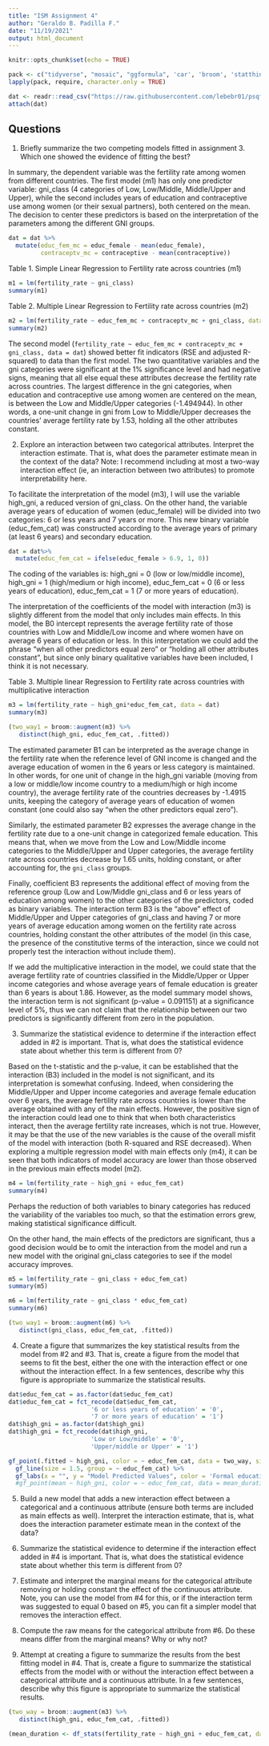 ```yaml
---
title: "ISM Assignment 4"
author: "Geraldo B. Padilla F."
date: "11/19/2021"
output: html_document
---
```


```r
knitr::opts_chunk$set(echo = TRUE)
```

```r
pack <- c("tidyverse", "mosaic", "ggformula", 'car', 'broom', 'statthink', 'emmeans')
lapply(pack, require, character.only = TRUE)
```

```r
dat <- readr::read_csv("https://raw.githubusercontent.com/lebebr01/psqf_6243/main/data/fertility.csv")
attach(dat)
```

## Questions

1. Briefly summarize the two competing models fitted in assignment 3. Which one showed the evidence of fitting the best?

In summary, the dependent variable was the fertility rate among women from different countries. The first model (m1) has only one predictor variable: gni_class (4 categories of Low, Low/Middle, Middle/Upper and Upper), while the second includes years of education and contraceptive use among women (or their sexual partners), both centered on the mean. The decision to center these predictors is based on the interpretation of the parameters among the different GNI groups.

```r
dat = dat %>%
  mutate(educ_fem_mc = educ_female - mean(educ_female),
         contraceptv_mc = contraceptive - mean(contraceptive))
```

Table 1. Simple Linear Regression to Fertility rate across countries (m1)
```r
m1 = lm(fertility_rate ~ gni_class)
summary(m1)
```

Table 2. Multiple Linear Regression to Fertility rate across countries (m2)
```r
m2 = lm(fertility_rate ~ educ_fem_mc + contraceptv_mc + gni_class, data = dat)
summary(m2)
```

The second model (`fertility_rate ~ educ_fem_mc + contraceptv_mc + gni_class, data = dat`) showed better fit indicators (RSE and adjusted R-squared) to data than the first model. The two quantitative variables and the gni categories were significant at the 1% significance level and had negative signs, meaning that all else equal these attributes decrease the fertility rate across countries. The largest difference in the gni categories, when education and contraceptive use among women are centered on the mean, is between the Low and Middle/Upper categories (-1.494944). In other words, a one-unit change in gni from Low to Middle/Upper decreases the countries' average fertility rate by 1.53, holding all the other attributes constant.

2. Explore an interaction between two categorical attributes. Interpret the interaction estimate. That is, what does the parameter estimate mean in the context of the data? Note: I recommend including at most a two-way interaction effect (ie, an interaction between two attributes) to promote interpretability here.

To facilitate the interpretation of the model (m3), I will use the variable high_gni, a reduced version of gni_class. On the other hand, the variable average years of education of women (educ_female) will be divided into two categories: 6 or less years and 7 years or more. This new binary variable (educ_fem_cat) was constructed according to the average years of primary (at least 6 years) and secondary education.

```r
dat = dat%>%
  mutate(educ_fem_cat = ifelse(educ_female > 6.9, 1, 0))
```

The coding of the variables is:
high_gni = 0 (low or low/middle income),
high_gni = 1 (high/medium or high income),
educ_fem_cat = 0 (6 or less years of education),
educ_fem_cat = 1 (7 or more years of education).

The interpretation of the coefficients of the model with interaction (m3) is slightly different from the model that only includes main effects. In this model, the B0 intercept represents the average fertility rate of those countries with Low and Middle/Low income and where women have on average 6 years of education or less. In this interpretation we could add the phrase "when all other predictors equal zero" or "holding all other attributes constant", but since only binary qualitative variables have been included, I think it is not necessary.

Table 3. Multiple linear Regression to Fertility rate across countries with multiplicative interaction
```r
m3 = lm(fertility_rate ~ high_gni*educ_fem_cat, data = dat)
summary(m3)
```
```r
(two_way1 = broom::augment(m3) %>%
   distinct(high_gni, educ_fem_cat, .fitted))
```

The estimated parameter B1 can be interpreted as the average change in the fertility rate when the reference level of GNI income is changed and the average education of women in the 6 years or less category is maintained. In other words, for one unit of change in the high_gni variable (moving from a low or middle/low income country to a medium/high or high income country), the average fertility rate of the countries decreases by -1.4915 units, keeping the category of average years of education of women constant (one could also say "when the other predictors equal zero").

Similarly, the estimated parameter B2 expresses the average change in the fertility rate due to a one-unit change in categorized female education. This means that, when we move from the Low and Low/Middle income categories to the Middle/Upper and Upper categories, the average fertility rate across countries decrease by 1.65 units, holding constant, or after accounting for, the `gni_class` groups.

Finally, coefficient B3 represents the additional effect of moving from the reference group (Low and Low/Middle gni_class and 6 or less years of education among women) to the other categories of the predictors, coded as binary variables. The interaction term B3 is the "above" effect of Middle/Upper and Upper categories of gni_class and having 7 or more years of average education among women on the fertility rate across countries, holding constant the other attributes of the model  (in this case, the presence of the constitutive terms of the interaction, since we could not properly test the interaction without include them).

If we add the multiplicative interaction in the model, we could state that the average fertility rate of countries classified in the Middle/Upper or Upper income categories and whose average years of female education is greater than 6 years is about 1.86. However, as the model summary model shows, the interaction term is not significant (p-value = 0.091151) at a significance level of 5%, thus we can not claim that the relationship between our two predictors is significantly different from zero in the population.

3. Summarize the statistical evidence to determine if the interaction effect added in #2 is important. That is, what does the statistical evidence state about whether this term is different from 0?

Based on the t-statistic and the p-value, it can be established that the interaction (B3) included in the model is not significant, and its interpretation is somewhat confusing. Indeed, when considering the Middle/Upper and Upper income categories and average female education over 6 years, the average fertility rate across countries is lower than the average obtained with any of the main effects. However, the positive sign of the interaction could lead one to think that when both characteristics interact, then the average fertility rate increases, which is not true.
However, it may be that the use of the new variables is the cause of the overall misfit of the model with interaction (both R-squared and RSE decreased). When exploring a multiple regression model with main effects only (m4), it can be seen that both indicators of model accuracy are lower than those observed in the previous main effects model (m2). 

```r
m4 = lm(fertility_rate ~ high_gni + educ_fem_cat)
summary(m4)
```

Perhaps the reduction of both variables to binary categories has reduced the variability of the variables too much, so that the estimation errors grew, making statistical significance difficult.

On the other hand, the main effects of the predictors are significant, thus a good decision would be to omit the interaction from the model and run a new model with the original gni_class categories to see if the model accuracy improves.

```r
m5 = lm(fertility_rate ~ gni_class + educ_fem_cat)
summary(m5)
```


```r
m6 = lm(fertility_rate ~ gni_class * educ_fem_cat)
summary(m6)
```

```r
(two_way1 = broom::augment(m6) %>%
   distinct(gni_class, educ_fem_cat, .fitted))
```


4. Create a figure that summarizes the key statistical results from the model from #2 and #3. That is, create a figure from the model that seems to fit the best, either the one with the interaction effect or one without the interaction effect. In a few sentences, describe why this figure is appropriate to summarize the statistical results.

```r
dat$educ_fem_cat = as.factor(dat$educ_fem_cat)
dat$educ_fem_cat = fct_recode(dat$educ_fem_cat,
                       '6 or less years of education' = '0',
                       '7 or more years of education' = '1')
dat$high_gni = as.factor(dat$high_gni)
dat$high_gni = fct_recode(dat$high_gni,
                       'Low or Low/middle' = '0',
                       'Upper/middle or Upper' = '1')
```

```r
gf_point(.fitted ~ high_gni, color = ~ educ_fem_cat, data = two_way, size = 5) %>%
  gf_line(size = 1.5, group = ~ educ_fem_cat) %>%
  gf_labs(x = "", y = "Model Predicted Values", color = 'Formal education for females') #%>%
  #gf_point(mean ~ high_gni, color = ~ educ_fem_cat, data = mean_duration, shape = 15, size = 5)
```

5. Build a new model that adds a new interaction effect between a categorical and a continuous attribute (ensure both terms are included as main effects as well). Interpret the interaction estimate, that is, what does the interaction parameter estimate mean in the context of the data?

6. Summarize the statistical evidence to determine if the interaction effect added in #4 is important. That is, what does the statistical evidence state about whether this term is different from 0?

7. Estimate and interpret the marginal means for the categorical attribute removing or holding constant the effect of the continuous attribute. Note, you can use the model from #4 for this, or if the interaction term was suggested to equal 0 based on #5, you can fit a simpler model that removes the interaction effect.

8. Compute the raw means for the categorical attribute from #6. Do these means differ from the marginal means? Why or why not?

9. Attempt at creating a figure to summarize the results from the best fitting model in #4. That is, create a figure to summarize the statistical effects from the model with or without the interaction effect between a categorical attribute and a continuous attribute. In a few sentences, describe why this figure is appropriate to summarize the statistical results.





```r
(two_way = broom::augment(m3) %>%
   distinct(high_gni, educ_fem_cat, .fitted))
```

```r
(mean_duration <- df_stats(fertility_rate ~ high_gni + educ_fem_cat, data = dat, mean))
```





